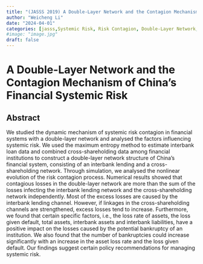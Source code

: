 ```yaml
---
title: "(JASSS 2019) A Double-Layer Network and the Contagion Mechanism of China's Financial Systemic Risk"
author: "Weicheng Li"
date: "2024-04-01"
categories: [jasss,Systemic Risk, Risk Contagion, Double-Layer Network, Interbank Business, Cross-Shareholding]
#image: "image.jpg"
draft: false
---
```


# A Double-Layer Network and the Contagion Mechanism of China's Financial Systemic Risk

## Abstract

We studied the dynamic mechanism of systemic risk contagion in financial systems with a double-layer network and analysed the factors influencing systemic risk. We used the maximum entropy method to estimate interbank loan data and combined cross-shareholding data among financial institutions to construct a double-layer network structure of China’s financial system, consisting of an interbank lending and a cross-shareholding network. Through simulation, we analysed the nonlinear evolution of the risk contagion process. Numerical results showed that contagious losses in the double-layer network are more than the sum of the losses infecting the interbank lending network and the cross-shareholding network independently. Most of the excess losses are caused by the interbank lending channel. However, if linkages in the cross-shareholding channels are strengthened, excess losses tend to increase. Furthermore, we found that certain specific factors, i.e., the loss rate of assets, the loss given default, total assets, interbank assets and interbank liabilities, have a positive impact on the losses caused by the potential bankruptcy of an institution. We also found that the number of bankruptcies could increase significantly with an increase in the asset loss rate and the loss given default. Our findings suggest certain policy recommendations for managing systemic risk.